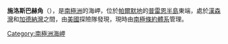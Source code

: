 {{coord|-75.1333333|-63.1|display=title}}

'''施洛斯巴赫角'''（{{lang-en|Cape Schlossbach}}），是[[南極洲|南極洲]]的海岬，位於[[帕爾默地|帕爾默地]]的[[普雷恩半島|普雷恩半島]]東端，處於[[漢森灣|漢森灣]]和[[加德納灣|加德納灣]]之間，由[[美國|美國]]探險隊發現，現時由[[南極條約體系|南極條約體系]]管理。

{{Antarctica-geo-stub}}
[[Category:南極洲海岬|Category:南極洲海岬]]